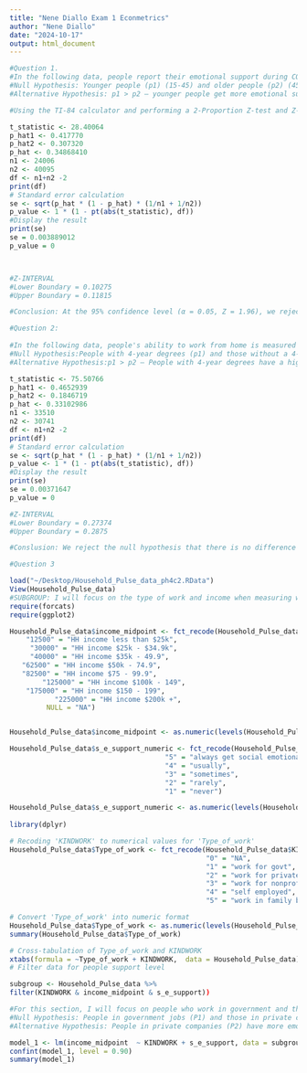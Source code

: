 ```yaml
---
title: "Nene Diallo Exam 1 Econmetrics"
author: "Nene Diallo"
date: "2024-10-17"
output: html_document
---
```


```r

#Question 1. 
#In the following data, people report their emotional support during COVID, lacking social or emotional support. I will be measuring whether age affects a person's ability to get support in the 95% confidence interval.
#Null Hypothesis: Younger people (p1) (15-45) and older people (p2) (45-85) receive the same amount of emotional support.
#Alternative Hypothesis: p1 > p2 — younger people get more emotional support than older people.

#Using the TI-84 calculator and performing a 2-Proportion Z-test and Z- interval, we get the following. 

t_statistic <- 28.40064
p_hat1 <- 0.417770
p_hat2 <- 0.307320
p_hat <- 0.34868410
n1 <- 24006
n2 <- 40095
df <- n1+n2 -2
print(df)
# Standard error calculation
se <- sqrt(p_hat * (1 - p_hat) * (1/n1 + 1/n2))
p_value <- 1 * (1 - pt(abs(t_statistic), df))
#Display the result
print(se)
se = 0.003889012
p_value = 0



#Z-INTERVAL
#Lower Boundary = 0.10275
#Upper Boundary = 0.11815

#Conclusion: At the 95% confidence level (α = 0.05, Z = 1.96), we reject the null hypothesis. The results of the 2-Proportion Z-test indicate that younger people (ages 15-45) receive significantly more emotional support than older people (ages 45-85) during COVID. The p-value of 0 and the positive confidence interval [0.10275, 0.11815] further confirm that there is a statistically significant difference in emotional support based on age.

````



```r
#Question 2: 
  
#In the following data, people's ability to work from home is measured based on whether or not they have a 4-year degree. I will use the 95% confidence interval to evaluate this.
#Null Hypothesis:People with 4-year degrees (p1) and those without a 4-year degree (p2) work from home the same amount.
#Alternative Hypothesis:p1 > p2 — People with 4-year degrees have a higher chance of working from home than those without a 4-year degree.

t_statistic <- 75.50766
p_hat1 <- 0.4652939
p_hat2 <- 0.1846719
p_hat <- 0.33102986
n1 <- 33510
n2 <- 30741
df <- n1+n2 -2
print(df)
# Standard error calculation
se <- sqrt(p_hat * (1 - p_hat) * (1/n1 + 1/n2))
p_value <- 1 * (1 - pt(abs(t_statistic), df))
#Display the result
print(se)
se = 0.00371647
p_value = 0

#Z-INTERVAL
#Lower Boundary = 0.27374 
#Upper Boundary = 0.2875

#Conslusion: We reject the null hypothesis that there is no difference in the ability to work from home between individuals with a 4-year degree and those without. The p-value (0) and the confidence interval (0.27374 to 0.2875) strongly indicate that individuals with a 4-year degree are significantly more likely to work from home than those without a degree. 
```


```r

#Question 3

load("~/Desktop/Household_Pulse_data_ph4c2.RData")
View(Household_Pulse_data)
#SUBGROUP: I will focus on the type of work and income when measuring whether or not someone receives emotional support because I believe that income and the type of job people do play a significant role in their decisions and choices regarding emotional support.
require(forcats)
require(ggplot2)

Household_Pulse_data$income_midpoint <- fct_recode(Household_Pulse_data$INCOME, 
    "12500" = "HH income less than $25k",
     "30000" = "HH income $25k - $34.9k",
     "40000" = "HH income $35k - 49.9",
   "62500" = "HH income $50k - 74.9",
   "82500" = "HH income $75 - 99.9",
        "125000" = "HH income $100k - 149",
    "175000" = "HH income $150 - 199",
           "225000" = "HH income $200k +",
         NULL = "NA")


Household_Pulse_data$income_midpoint <- as.numeric(levels(Household_Pulse_data$income_midpoint))[Household_Pulse_data$income_midpoint]

Household_Pulse_data$s_e_support_numeric <- fct_recode(Household_Pulse_data$SOCIAL1,
                                      "5" = "always get social emotional support",
                                      "4" = "usually",
                                      "3" = "sometimes",
                                      "2" = "rarely",
                                      "1" = "never") 

Household_Pulse_data$s_e_support_numeric <- as.numeric(levels(Household_Pulse_data$s_e_support_numeric))[Household_Pulse_data$s_e_support_numeric]
 
library(dplyr)

# Recoding 'KINDWORK' to numerical values for 'Type_of_work'
Household_Pulse_data$Type_of_work <- fct_recode(Household_Pulse_data$KINDWORK,
                                                "0" = "NA",
                                                "1" = "work for govt",
                                                "2" = "work for private co",
                                                "3" = "work for nonprofit",
                                                "4" = "self employed",
                                                "5" = "work in family biz")

# Convert 'Type_of_work' into numeric format
Household_Pulse_data$Type_of_work <- as.numeric(levels(Household_Pulse_data$Type_of_work))[Household_Pulse_data$Type_of_work]
summary(Household_Pulse_data$Type_of_work)

# Cross-tabulation of Type_of_work and KINDWORK
xtabs(formula = ~Type_of_work + KINDWORK,  data = Household_Pulse_data)
# Filter data for people support level 

subgroup <- Household_Pulse_data %>%
filter(KINDWORK & income_midpoint & s_e_support))

```

```r

#For this section, I will focus on people who work in government and those who work for private companies, examining the emotional support they receive at the 90% confidence interval.
#Null Hypothesis: People in government jobs (P1) and those in private companies (P2) have the same levels of emotional support.
#Alternative Hypothesis: People in private companies (P2) have more emotional support than those in government jobs (P1), or P1 < P2.

model_1 <- lm(income_midpoint  ~ KINDWORK + s_e_support, data = subgroup)  
confint(model_1, level = 0.90)
summary(model_1)

````
